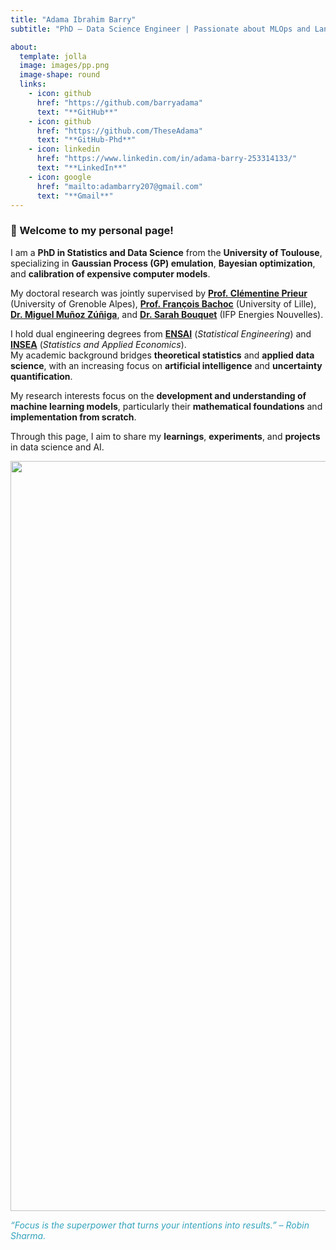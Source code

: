 ```yaml
---
title: "Adama Ibrahim Barry"
subtitle: "PhD – Data Science Engineer | Passionate about MLOps and Language Models "

about:
  template: jolla
  image: images/pp.png
  image-shape: round
  links:
    - icon: github
      href: "https://github.com/barryadama"
      text: "**GitHub**"
    - icon: github
      href: "https://github.com/TheseAdama"
      text: "**GitHub-Phd**"
    - icon: linkedin
      href: "https://www.linkedin.com/in/adama-barry-253314133/"
      text: "**LinkedIn**"
    - icon: google
      href: "mailto:adambarry207@gmail.com"
      text: "**Gmail**"
---
```


### 👋 Welcome to my personal page!

I am a **PhD in Statistics and Data Science** from the **University of Toulouse**, specializing in **Gaussian Process (GP) emulation**, **Bayesian optimization**, and **calibration of expensive computer models**.  

My doctoral research was jointly supervised by [**Prof. Clémentine Prieur**](https://membres-ljk.imag.fr/Clementine.Prieur/) (University of Grenoble Alpes), [**Prof. François Bachoc**](https://francoisbachoc.github.io/) (University of Lille), [**Dr. Miguel Muñoz Zúñiga**](https://www.ifpenergiesnouvelles.fr/node/900), and [**Dr. Sarah Bouquet**](https://www.researchgate.net/profile/Sarah-Bouquet) (IFP Energies Nouvelles).  

I hold dual engineering degrees from [**ENSAI**](https://ensai.fr/en/) (*Statistical Engineering*) and [**INSEA**](https://insea.ac.ma/) (*Statistics and Applied Economics*).  
My academic background bridges **theoretical statistics** and **applied data science**, with an increasing focus on **artificial intelligence** and **uncertainty quantification**.


My research interests focus on the **development and understanding of machine learning models**, particularly their **mathematical foundations** and **implementation from scratch**.

Through this page, I aim to share my **learnings**, **experiments**, and **projects** in data science and AI.

![](images/LinkedInBack.jfif){width="1200"}

<p align="center">

<em style="color:#33A4BD;">“Focus is the superpower that turns your intentions into results.” – Robin Sharma.</em>

</p>
